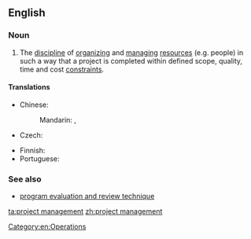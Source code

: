 ==English==
{{wikipedia}}

===Noun===
{{en-noun|sg=[[project]] [[management]]|-}}

# {{context|operations}} The [[discipline]] of [[organize|organizing]] and [[manage|managing]] [[resources]] (e.g. people) in such a way that a project is completed within defined scope, quality, time and cost [[constraint]]s.

====Translations====
{{trans-top|discipline of organizing and managing project resources}}
* Chinese:
*: Mandarin: {{t|cmn|項目管理|sc=Hani}}, {{t|cmn|项目管理|tr=xiàngmù guǎnlǐ|sc=Hani}}
* Czech: {{t-|cs|řízení projektů|n}}
{{trans-mid}}
* Finnish: {{t-|fi|projektijohtaminen}}
* Portuguese: {{t|pt|Gerenciamento de Project}}
{{trans-bottom}}

===See also===
* [[program evaluation and review technique]]

[[Category:en:Operations]]

[[ta:project management]]
[[zh:project management]]